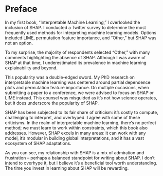 # Preface

In my first book, "Interpretable Machine Learning," I overlooked the inclusion of SHAP.
I conducted a Twitter survey to determine the most frequently used methods for interpreting machine learning models.
Options included LIME, permutation feature importance, and "Other," but SHAP was not an option.

To my surprise, the majority of respondents selected "Other," with many comments highlighting the absence of SHAP.
Although I was aware of SHAP at that time, I underestimated its prevalence in machine learning explainability and beyond.

This popularity was a double-edged sword.
My PhD research on interpretable machine learning was centered around partial dependence plots and permutation feature importance.
On multiple occasions, when submitting a paper to a conference, we were advised to focus on SHAP or LIME instead.
This counsel was misguided as it's not how science operates, but it does underscore the popularity of SHAP.

SHAP has been subjected to its fair share of criticism: it's costly to compute, challenging to interpret, and overhyped.
I agree with some of these criticisms.
In the realm of interpretable machine learning, there's no perfect method; we must learn to work within constraints, which this book also addresses.
However, SHAP excels in many areas: it can work with any model, it's modular in building global interpretations, and it has a vast ecosystem of SHAP adaptations.

As you can see, my relationship with SHAP is a mix of admiration and frustration -- perhaps a balanced standpoint for writing about SHAP.
I don't intend to overhype it, but I believe it's a beneficial tool worth understanding.
The time you invest in learning about SHAP will be rewarding.
